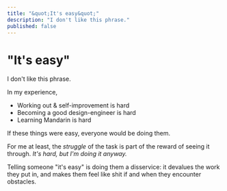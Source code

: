 ```yaml
---
title: "&quot;It's easy&quot;"
description: "I don't like this phrase."
published: false
---
```


# "It's easy"

I don't like this phrase.

In my experience,

- Working out & self-improvement is hard
- Becoming a good design-engineer is hard
- Learning Mandarin is hard

If these things were easy, everyone would be doing them.

For me at least, the *struggle* of the task is part of the reward of seeing it through. *It's hard, but I'm doing it anyway.*

Telling someone "it's easy" is doing them a disservice: it devalues the work they put in, and makes them feel like shit if and when they encounter obstacles.
